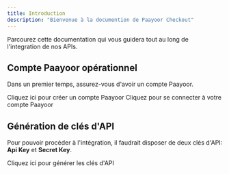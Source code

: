 ```yaml
---
title: Introduction
description: "Bienvenue à la documention de Paayoor Checkout"
---
```


Parcourez cette documentation qui vous guidera tout au long de l'integration de nos APIs.

## Compte Paayoor opérationnel

Dans un premier temps, assurez-vous d'avoir un compte Paayoor. 

<CardGroup cols={2}>
  <Card
    title="Create account"
    icon="plus"
    href="https://checkout.paayoor.com"
  >
    Cliquez ici pour créer un compte Paayoor
  </Card>
  <Card
    title="Sign in account"
    icon="right-to-bracket"
    href="https://checkout.paayoor.com"
  >
    Cliquez pour se connecter à votre compte Paayoor
  </Card>
</CardGroup>

## Génération de clés d'API

Pour pouvoir procéder à l'intégration, il faudrait disposer de deux clés d'API: **Api Key** et **Secret Key**.

<CardGroup cols={1}>
  <Card
    title="Generate keys"
    icon="key"
    href="https://checkout.paayoor.com"
  >
    Cliquez ici pour générer les clés d'API
  </Card>
</CardGroup>
